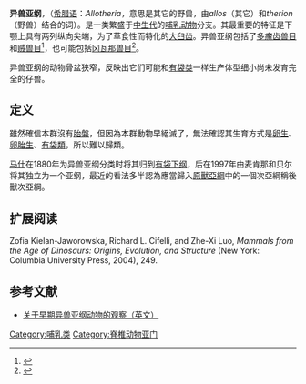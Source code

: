 {{automatic taxobox
| name = 异兽亚纲
| fossil_range = {{Fossil range|153|17.5|earliest=216.5}}[[侏罗纪|侏罗纪]]晚期至[[中新世|中新世]]早期
| image = Ptilodus skull BW.jpg
| image_width= 200px
| image_caption = [[羽齿兽|羽齿兽]]的头盖骨
| taxon = Allotheria          
| authority = '''[[马什|马什]]，1880年'''
| subdivision_ranks = [[演化支|演化支]]
| subdivision =
*†未定属 ''Camptomus''
*†未定属 ''Fractinus''
*?†[[冈瓦那兽类|冈瓦那兽类]] Gondwanatheria
*?†[[贼兽目|贼兽目]] Haramiyida
*†[[多瘤齿兽目|多瘤齿兽目]] Multituberculata
}}
'''异兽亚纲'''，（[[希腊语|希腊语]]：''Allotheria''，意思是其它的野兽，由''allos''（其它）和''therion''（野兽）结合的词）。是一类繁盛于[[中生代|中生代]]的[[哺乳动物|哺乳动物]]分支。其最重要的特征是下颚上具有两列纵向尖端，为了草食性而特化的[[大臼齿|大臼齿]]。异兽亚纲包括了[[多瘤齿兽目|多瘤齿兽目]]和[[贼兽目|贼兽目]]<ref>{{cite journal | last1 = Luo | first1 = Z.-X. | last2 = Kielan-Jaworowska | first2 = Z. | last3 = Cifelli | first3 = R.L. | year = 2002 | title = In quest for a phylogeny of Mesozoic mammals | journal = Acta Palaeontologica Polonica | volume = 47 | issue = 1 | pages = 1–78}}</ref>，也可能包括[[冈瓦那兽目|冈瓦那兽目]]<ref>{{cite journal|url=http://www.nature.com/articles/37343|pages=504–507|title=Cosmopolitanism among Gondwanan Late Cretaceous mammals|journal=Nature|volume=390|issue=6659|issn=1476-4687|date=1997/12|language=En|accessdate=2018-04-02|doi=10.1038/37343|author=David W. Krause, G. V. R. Prasad, Wighart von Koenigswald, Ashok Sahni, Frederick E. Grine|archive-date=2022-02-27|archive-url=https://web.archive.org/web/20220227004650/https://www.nature.com/articles/37343}}</ref>。

异兽亚纲的动物骨盆狭窄，反映出它们可能和[[有袋类|有袋类]]一样生产体型细小尚未发育完全的仔兽。

== 定义 ==

雖然確信本群沒有[[胎盤|胎盤]]，但因為本群動物早絕滅了，無法確認其生育方式是[[卵生|卵生]]、[[卵胎生|卵胎生]]、[[有袋類|有袋類]]，所以難以歸類。

[[马什|马什]]在1880年为异兽亚纲分类时将其归到[[有袋下纲|有袋下纲]]，后在1997年由麦肯那和贝尔将其独立为一个亚纲，最近的看法多半認為應當歸入[[原獸亞綱|原獸亞綱]]中的一個次亞綱稱後獸次亞綱。

== 扩展阅读 ==
Zofia Kielan-Jaworowska, Richard L. Cifelli, and Zhe-Xi Luo, ''Mammals from the Age of Dinosaurs: Origins, Evolution, and Structure'' (New York: Columbia University Press, 2004), 249.

== 参考文献 ==
{{reflist}}
* [http://app.pan.pl/archive/published/app45/app45-317.pdf 关于早期异兽亚纲动物的观察（英文）] {{Wayback|url=http://app.pan.pl/archive/published/app45/app45-317.pdf |date=20120229005042 }}
{{異獸亞綱|A.}}
{{Taxonbar|from=Q1419784}}

[[Category:哺乳类|Category:哺乳类]]
[[Category:脊椎动物亚门|Category:脊椎动物亚门]]